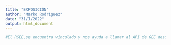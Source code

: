 ```yaml
---
title: "EXPOSICIÓN"
author: "Marko Rodríguez"
date: "31/1/2022"
output: html_document
---
```


```r
#El RGEE,se encuentra vinculado y nos ayuda a llamar al API de GEE desde R, es un paquete que que puede transformar el codigo den R en un codigo de Python, este codigo en Python puede trasformarse en un código sf el cual puede procesarse en Google Earth Engien. Presenta datos a una escala de peta bytes, presenta imagenes de detección remota, y nos ayuda al proporcionando el catálogo de datos que presenta el Google Earth Engine. para su intalación se requiere de los paquetes:

```




